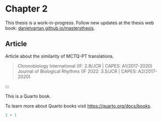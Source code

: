 # Chapter 2

::: {.callout-warning}
This thesis is a work-in-progress. Follow new updates at the thesis web book: [danielvartan.github.io/mastersthesis](https://danielvartan.github.io/mastersthesis).
:::

## Article

Article about the similarity of MCTQ-PT translations.

> Chronobiology International (IF: 2.8/JCR | CAPES: A1/2017-2020)
> Journal of Biological Rhythms (IF 2022: 3.5/JCR | CAPES: A2/2017-2020)

:::

This is a Quarto book.

To learn more about Quarto books visit <https://quarto.org/docs/books>.

```r
1 + 1
```
